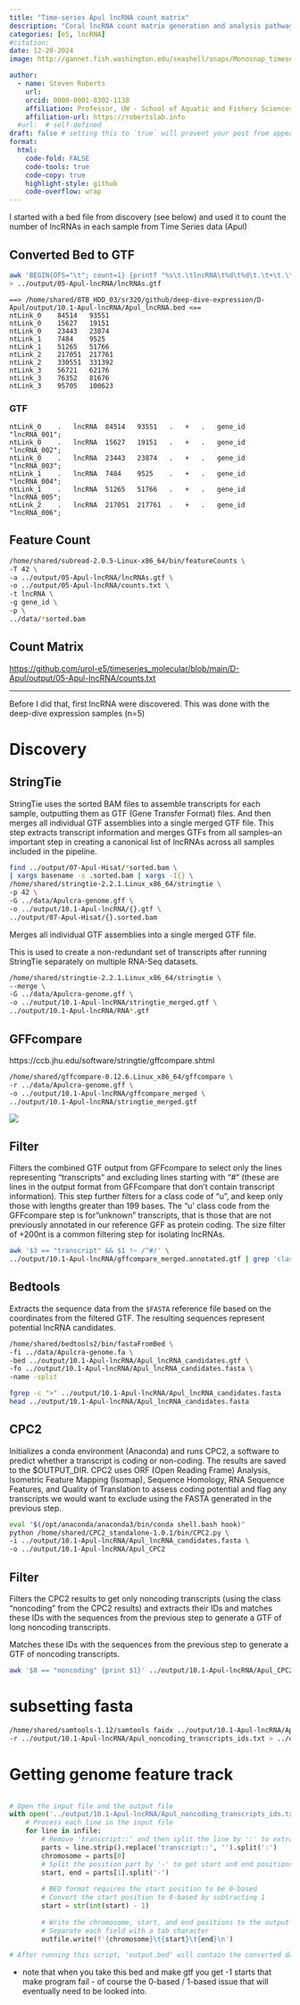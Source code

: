 ```yaml
---
title: "Time-series Apul lncRNA count matrix"
description: "Coral lncRNA count matrix generation and analysis pathway"
categories: [e5, lncRNA]
#citation: 
date: 12-20-2024
image: http://gannet.fish.washington.edu/seashell/snaps/Monosnap_timeseries_molecular__RStudio_Server_2024-12-20_03-51-09.png # finding a good image

author:
  - name: Steven Roberts
    url: 
    orcid: 0000-0001-8302-1138
    affiliation: Professor, UW - School of Aquatic and Fishery Sciences
    affiliation-url: https://robertslab.info
  #url:  # self-defined
draft: false # setting this to `true` will prevent your post from appearing on your listing page until you're ready!
format:
  html:
    code-fold: FALSE
    code-tools: true
    code-copy: true
    highlight-style: github
    code-overflow: wrap
---
```


I started with a bed file from discovery (see below) and used it to count the number of lncRNAs in each sample from Time Series data (Apul) 

## Converted Bed to GTF

``` bash
awk 'BEGIN{OFS="\t"; count=1} {printf "%s\t.\tlncRNA\t%d\t%d\t.\t+\t.\tgene_id \"lncRNA_%03d\";\n", $1, $2, $3, count++;}' /home/shared/8TB_HDD_03/sr320/github/deep-dive-expression/D-Apul/output/10.1-Apul-lncRNA/Apul_lncRNA.bed \
> ../output/05-Apul-lncRNA/lncRNAs.gtf
```


```
==> /home/shared/8TB_HDD_03/sr320/github/deep-dive-expression/D-Apul/output/10.1-Apul-lncRNA/Apul_lncRNA.bed <==
ntLink_0	84514	93551
ntLink_0	15627	19151
ntLink_0	23443	23874
ntLink_1	7484	9525
ntLink_1	51265	51766
ntLink_2	217051	217761
ntLink_2	330551	331392
ntLink_3	56721	62176
ntLink_3	76352	81676
ntLink_3	95705	100623
```

### GTF

```
ntLink_0	.	lncRNA	84514	93551	.	+	.	gene_id "lncRNA_001";
ntLink_0	.	lncRNA	15627	19151	.	+	.	gene_id "lncRNA_002";
ntLink_0	.	lncRNA	23443	23874	.	+	.	gene_id "lncRNA_003";
ntLink_1	.	lncRNA	7484	9525	.	+	.	gene_id "lncRNA_004";
ntLink_1	.	lncRNA	51265	51766	.	+	.	gene_id "lncRNA_005";
ntLink_2	.	lncRNA	217051	217761	.	+	.	gene_id "lncRNA_006";
```


## Feature Count

``` bash
/home/shared/subread-2.0.5-Linux-x86_64/bin/featureCounts \
-T 42 \
-a ../output/05-Apul-lncRNA/lncRNAs.gtf \
-o ../output/05-Apul-lncRNA/counts.txt \
-t lncRNA \
-g gene_id \
-p \
../data/*sorted.bam
```


## Count Matrix

<https://github.com/urol-e5/timeseries_molecular/blob/main/D-Apul/output/05-Apul-lncRNA/counts.txt>




------------------------------------------------------------------------

Before I did that, first lncRNA were discovered. This was done with the deep-dive expression samples (n=5)

# Discovery

## StringTie

StringTie uses the sorted BAM files to assemble transcripts for each sample, outputting them as GTF (Gene Transfer Format) files. And then merges all individual GTF assemblies into a single merged GTF file. This step extracts transcript information and merges GTFs from all samples--an important step in creating a canonical list of lncRNAs across all samples included in the pipeline.

``` bash
find ../output/07-Apul-Hisat/*sorted.bam \
| xargs basename -s .sorted.bam | xargs -I{} \
/home/shared/stringtie-2.2.1.Linux_x86_64/stringtie \
-p 42 \
-G ../data/Apulcra-genome.gff \
-o ../output/10.1-Apul-lncRNA/{}.gtf \
../output/07-Apul-Hisat/{}.sorted.bam
```

Merges all individual GTF assemblies into a single merged GTF file.

This is used to create a non-redundant set of transcripts after running StringTie separately on multiple RNA-Seq datasets.

``` bash
/home/shared/stringtie-2.2.1.Linux_x86_64/stringtie \
--merge \
-G ../data/Apulcra-genome.gff \
-o ../output/10.1-Apul-lncRNA/stringtie_merged.gtf \
../output/10.1-Apul-lncRNA/RNA*.gtf
```

## GFFcompare

https://ccb.jhu.edu/software/stringtie/gffcompare.shtml

``` bash
/home/shared/gffcompare-0.12.6.Linux_x86_64/gffcompare \
-r ../data/Apulcra-genome.gff \
-o ../output/10.1-Apul-lncRNA/gffcompare_merged \
../output/10.1-Apul-lncRNA/stringtie_merged.gtf
```

![](http://gannet.fish.washington.edu/seashell/snaps/Monosnap_687474703a2f2f67616e6e65742e666973682e77617368696e67746f6e2e6564752f7365617368656c6c2f736e6170732f323032332d31312d30335f30392d3_2024-12-20_04-02-37.png)

## Filter

Filters the combined GTF output from GFFcompare to select only the lines representing "transcripts" and excluding lines starting with "\#" (these are lines in the output format from GFFcompare that don't contain transcript information). This step further filters for a class code of "u", and keep only those with lengths greater than 199 bases. The "u' class code from the GFFcompare step is for"unknown" transcripts, that is those that are not previously annotated in our reference GFF as protein coding. The size filter of +200nt is a common filtering step for isolating lncRNAs.

``` bash
awk '$3 == "transcript" && $1 !~ /^#/' \
../output/10.1-Apul-lncRNA/gffcompare_merged.annotated.gtf | grep 'class_code "u"\|class_code "x"|\class_code "i"\|class_code "y"' | awk '($5 - $4 > 199) || ($4 - $5 > 199)' > ../output/10.1-Apul-lncRNA/Apul_lncRNA_candidates.gtf
```

## Bedtools

Extracts the sequence data from the `$FASTA` reference file based on the coordinates from the filtered GTF. The resulting sequences represent potential lncRNA candidates.

``` bash
/home/shared/bedtools2/bin/fastaFromBed \
-fi ../data/Apulcra-genome.fa \
-bed ../output/10.1-Apul-lncRNA/Apul_lncRNA_candidates.gtf \
-fo ../output/10.1-Apul-lncRNA/Apul_lncRNA_candidates.fasta \
-name -split
```

``` bash
fgrep -c ">" ../output/10.1-Apul-lncRNA/Apul_lncRNA_candidates.fasta 
head ../output/10.1-Apul-lncRNA/Apul_lncRNA_candidates.fasta 
```

## CPC2

Initializes a conda environment (Anaconda) and runs CPC2, a software to predict whether a transcript is coding or non-coding. The results are saved to the \$OUTPUT_DIR. CPC2 uses ORF (Open Reading Frame) Analysis, Isometric Feature Mapping (Isomap), Sequence Homology, RNA Sequence Features, and Quality of Translation to assess coding potential and flag any transcripts we would want to exclude using the FASTA generated in the previous step.

``` bash
eval "$(/opt/anaconda/anaconda3/bin/conda shell.bash hook)"
python /home/shared/CPC2_standalone-1.0.1/bin/CPC2.py \
-i ../output/10.1-Apul-lncRNA/Apul_lncRNA_candidates.fasta \
-o ../output/10.1-Apul-lncRNA/Apul_CPC2
```

## Filter

Filters the CPC2 results to get only noncoding transcripts (using the class "noncoding" from the CPC2 results) and extracts their IDs and matches these IDs with the sequences from the previous step to generate a GTF of long noncoding transcripts.

Matches these IDs with the sequences from the previous step to generate a GTF of noncoding transcripts.

``` bash
awk '$8 == "noncoding" {print $1}' ../output/10.1-Apul-lncRNA/Apul_CPC2.txt > ../output/10.1-Apul-lncRNA/Apul_noncoding_transcripts_ids.txt
```

# subsetting fasta

``` bash
/home/shared/samtools-1.12/samtools faidx ../output/10.1-Apul-lncRNA/Apul_lncRNA_candidates.fasta \
-r ../output/10.1-Apul-lncRNA/Apul_noncoding_transcripts_ids.txt > ../output/10.1-Apul-lncRNA/Apul_lncRNA.fasta
```

# Getting genome feature track

``` python

# Open the input file and the output file
with open('../output/10.1-Apul-lncRNA/Apul_noncoding_transcripts_ids.txt', 'r') as infile, open('../output/10.1-Apul-lncRNA/Apul_lncRNA.bed', 'w') as outfile:
    # Process each line in the input file
    for line in infile:
        # Remove 'transcript::' and then split the line by ':' to extract the relevant parts
        parts = line.strip().replace('transcript::', '').split(':')
        chromosome = parts[0]
        # Split the position part by '-' to get start and end positions
        start, end = parts[1].split('-')
        
        # BED format requires the start position to be 0-based
        # Convert the start position to 0-based by subtracting 1
        start = str(int(start) - 1)
        
        # Write the chromosome, start, and end positions to the output file
        # Separate each field with a tab character
        outfile.write(f'{chromosome}\t{start}\t{end}\n')

# After running this script, 'output.bed' will contain the converted data in BED format.
```


* note that when you take this bed and make gtf you get -1 starts that make program fail - of course the 0-based / 1-based issue that will eventually need to be looked into.